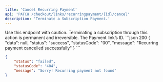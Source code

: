 ```yaml
---
title: 'Cancel Recurring Payment'
api: 'PATCH /checkout/links/recurringpayment/{id}/cancel'
description: 'Terminate a Subscription Payment.'
---
```


<Warning>
Use this endpoint with caution. Terminating a subscription through this action is permanent and irreversible.
</Warning>

<ParamField path="id" type="string" required>
  The Payment link’s ID.
</ParamField>

<ResponseExample>
```json 200
{
    "data": null,
    "status": "success",
    "statusCode": "00",
    "message": "Recurring payment cancelled successfully"
}
```

```json 400
{
    "status": "failed",
    "statusCode": "404",
    "message": "Sorry! Recurring payment not found"
}
```
</ResponseExample>